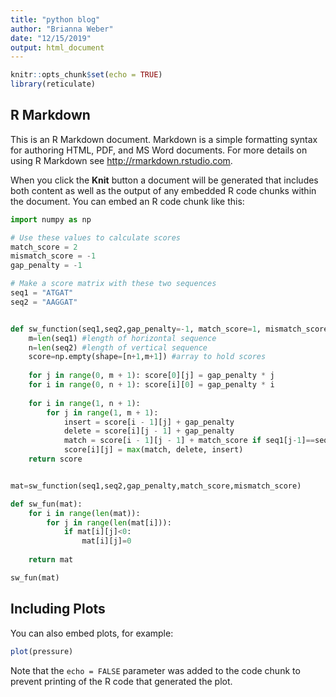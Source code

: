 ```yaml
---
title: "python blog"
author: "Brianna Weber"
date: "12/15/2019"
output: html_document
---
```


```r
knitr::opts_chunk$set(echo = TRUE)
library(reticulate)
```

## R Markdown

This is an R Markdown document. Markdown is a simple formatting syntax for authoring HTML, PDF, and MS Word documents. For more details on using R Markdown see <http://rmarkdown.rstudio.com>.

When you click the **Knit** button a document will be generated that includes both content as well as the output of any embedded R code chunks within the document. You can embed an R code chunk like this:

```python
import numpy as np

# Use these values to calculate scores
match_score = 2
mismatch_score = -1
gap_penalty = -1

# Make a score matrix with these two sequences
seq1 = "ATGAT"
seq2 = "AAGGAT"


def sw_function(seq1,seq2,gap_penalty=-1, match_score=1, mismatch_score=-1):
    m=len(seq1) #length of horizontal sequence
    n=len(seq2) #length of vertical sequence
    score=np.empty(shape=[n+1,m+1]) #array to hold scores
   
    for j in range(0, m + 1): score[0][j] = gap_penalty * j
    for i in range(0, n + 1): score[i][0] = gap_penalty * i
    
    for i in range(1, n + 1): 
        for j in range(1, m + 1):
            insert = score[i - 1][j] + gap_penalty 
            delete = score[i][j - 1] + gap_penalty 
            match = score[i - 1][j - 1] + match_score if seq1[j-1]==seq2[i-1] else mismatch_score
            score[i][j] = max(match, delete, insert)
    return score


mat=sw_function(seq1,seq2,gap_penalty,match_score,mismatch_score)

def sw_fun(mat):
    for i in range(len(mat)):
        for j in range(len(mat[i])):
            if mat[i][j]<0: 
                mat[i][j]=0
            
    return mat

sw_fun(mat)
```

## Including Plots

You can also embed plots, for example:

```r
plot(pressure)
```

Note that the `echo = FALSE` parameter was added to the code chunk to prevent printing of the R code that generated the plot.
